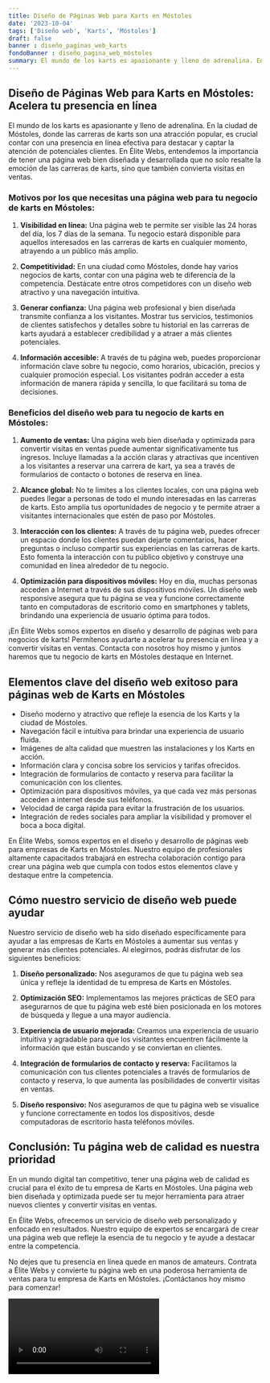 ```yaml
---
title: Diseño de Páginas Web para Karts en Móstoles
date: '2023-10-04'
tags: ['Diseño web', 'Karts', 'Móstoles']
draft: false
banner : diseño_paginas_web_karts
fondoBanner : diseño_pagina_web_móstoles
summary: El mundo de los karts es apasionante y lleno de adrenalina. En la ciudad de Móstoles, donde las carreras de karts son una atracción popular, es crucial contar con una presencia en línea efectiva para destacar y captar la atención de potenciales clientes. En Élite Webs, entendemos la importancia de tener una página web bien diseñada y desarrollada que no solo resalte la emoción de las carreras de karts, sino que también convierta visitas en ventas.
---
```


## Diseño de Páginas Web para Karts en Móstoles: Acelera tu presencia en línea

El mundo de los karts es apasionante y lleno de adrenalina. En la ciudad de Móstoles, donde las carreras de karts son una atracción popular, es crucial contar con una presencia en línea efectiva para destacar y captar la atención de potenciales clientes. En Élite Webs, entendemos la importancia de tener una página web bien diseñada y desarrollada que no solo resalte la emoción de las carreras de karts, sino que también convierta visitas en ventas.

### Motivos por los que necesitas una página web para tu negocio de karts en Móstoles:

1. **Visibilidad en línea:** Una página web te permite ser visible las 24 horas del día, los 7 días de la semana. Tu negocio estará disponible para aquellos interesados en las carreras de karts en cualquier momento, atrayendo a un público más amplio.

2. **Competitividad:** En una ciudad como Móstoles, donde hay varios negocios de karts, contar con una página web te diferencia de la competencia. Destácate entre otros competidores con un diseño web atractivo y una navegación intuitiva.

3. **Generar confianza:** Una página web profesional y bien diseñada transmite confianza a los visitantes. Mostrar tus servicios, testimonios de clientes satisfechos y detalles sobre tu historial en las carreras de karts ayudará a establecer credibilidad y a atraer a más clientes potenciales.

4. **Información accesible:** A través de tu página web, puedes proporcionar información clave sobre tu negocio, como horarios, ubicación, precios y cualquier promoción especial. Los visitantes podrán acceder a esta información de manera rápida y sencilla, lo que facilitará su toma de decisiones.

### Beneficios del diseño web para tu negocio de karts en Móstoles:

1. **Aumento de ventas:** Una página web bien diseñada y optimizada para convertir visitas en ventas puede aumentar significativamente tus ingresos. Incluye llamadas a la acción claras y atractivas que incentiven a los visitantes a reservar una carrera de kart, ya sea a través de formularios de contacto o botones de reserva en línea.

2. **Alcance global:** No te limites a los clientes locales, con una página web puedes llegar a personas de todo el mundo interesadas en las carreras de karts. Esto amplía tus oportunidades de negocio y te permite atraer a visitantes internacionales que estén de paso por Móstoles.

3. **Interacción con los clientes:** A través de tu página web, puedes ofrecer un espacio donde los clientes puedan dejarte comentarios, hacer preguntas o incluso compartir sus experiencias en las carreras de karts. Esto fomenta la interacción con tu público objetivo y construye una comunidad en línea alrededor de tu negocio.

4. **Optimización para dispositivos móviles:** Hoy en día, muchas personas acceden a Internet a través de sus dispositivos móviles. Un diseño web responsive asegura que tu página se vea y funcione correctamente tanto en computadoras de escritorio como en smartphones y tablets, brindando una experiencia de usuario óptima para todos.

¡En Élite Webs somos expertos en diseño y desarrollo de páginas web para negocios de karts! Permítenos ayudarte a acelerar tu presencia en línea y a convertir visitas en ventas. Contacta con nosotros hoy mismo y juntos haremos que tu negocio de karts en Móstoles destaque en Internet.

<GifSeo />

<Cta />

## Elementos clave del diseño web exitoso para páginas web de Karts en Móstoles

- Diseño moderno y atractivo que refleje la esencia de los Karts y la ciudad de Móstoles.
- Navegación fácil e intuitiva para brindar una experiencia de usuario fluida.
- Imágenes de alta calidad que muestren las instalaciones y los Karts en acción.
- Información clara y concisa sobre los servicios y tarifas ofrecidos.
- Integración de formularios de contacto y reserva para facilitar la comunicación con los clientes.
- Optimización para dispositivos móviles, ya que cada vez más personas acceden a internet desde sus teléfonos.
- Velocidad de carga rápida para evitar la frustración de los usuarios.
- Integración de redes sociales para ampliar la visibilidad y promover el boca a boca digital.

En Élite Webs, somos expertos en el diseño y desarrollo de páginas web para empresas de Karts en Móstoles. Nuestro equipo de profesionales altamente capacitados trabajará en estrecha colaboración contigo para crear una página web que cumpla con todos estos elementos clave y destaque entre la competencia.

## Cómo nuestro servicio de diseño web puede ayudar

Nuestro servicio de diseño web ha sido diseñado específicamente para ayudar a las empresas de Karts en Móstoles a aumentar sus ventas y generar más clientes potenciales. Al elegirnos, podrás disfrutar de los siguientes beneficios:

1. **Diseño personalizado:** Nos aseguramos de que tu página web sea única y refleje la identidad de tu empresa de Karts en Móstoles.

2. **Optimización SEO:** Implementamos las mejores prácticas de SEO para asegurarnos de que tu página web esté bien posicionada en los motores de búsqueda y llegue a una mayor audiencia.

3. **Experiencia de usuario mejorada:** Creamos una experiencia de usuario intuitiva y agradable para que los visitantes encuentren fácilmente la información que están buscando y se conviertan en clientes.

4. **Integración de formularios de contacto y reserva:** Facilitamos la comunicación con tus clientes potenciales a través de formularios de contacto y reserva, lo que aumenta las posibilidades de convertir visitas en ventas.

5. **Diseño responsivo:** Nos aseguramos de que tu página web se visualice y funcione correctamente en todos los dispositivos, desde computadoras de escritorio hasta teléfonos móviles.

## Conclusión: Tu página web de calidad es nuestra prioridad

En un mundo digital tan competitivo, tener una página web de calidad es crucial para el éxito de tu empresa de Karts en Móstoles. Una página web bien diseñada y optimizada puede ser tu mejor herramienta para atraer nuevos clientes y convertir visitas en ventas.

En Élite Webs, ofrecemos un servicio de diseño web personalizado y enfocado en resultados. Nuestro equipo de expertos se encargará de crear una página web que refleje la esencia de tu negocio y te ayude a destacar entre la competencia.

No dejes que tu presencia en línea quede en manos de amateurs. Contrata a Élite Webs y convierte tu página web en una poderosa herramienta de ventas para tu empresa de Karts en Móstoles. ¡Contáctanos hoy mismo para comenzar!

<Video />

<CtaBot job='Karts' city='Móstoles'/>

<Gmaps query='Móstoles+españa+maps' />